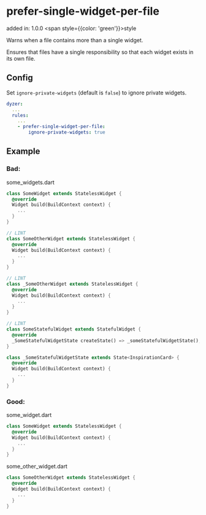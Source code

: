 # prefer-single-widget-per-file
added in: 1.0.0 <span style={{color: 'green'}}>style</span>

Warns when a file contains more than a single widget.

Ensures that files have a single responsibility so that each widget exists in its own file.

## Config
Set `ignore-private-widgets` (default is `false`) to ignore private widgets.

```yaml
dyzer:
  ...
  rules:
    ...
    - prefer-single-widget-per-file:
        ignore-private-widgets: true
```

## Example
### Bad:

some_widgets.dart
```dart
class SomeWidget extends StatelessWidget {
  @override
  Widget build(BuildContext context) {
    ...
  }
}

// LINT
class SomeOtherWidget extends StatelessWidget {
  @override
  Widget build(BuildContext context) {
    ...
  }
}

// LINT
class _SomeOtherWidget extends StatelessWidget {
  @override
  Widget build(BuildContext context) {
    ...
  }
}

// LINT
class SomeStatefulWidget extends StatefulWidget {
  @override
  _SomeStatefulWidgetState createState() => _someStatefulWidgetState();
}

class _SomeStatefulWidgetState extends State<InspirationCard> {
  @override
  Widget build(BuildContext context) {
    ...
  }
}
```
### Good:

some_widget.dart
```dart
class SomeWidget extends StatelessWidget {
  @override
  Widget build(BuildContext context) {
    ...
  }
}
```
some_other_widget.dart
```dart
class SomeOtherWidget extends StatelessWidget {
  @override
  Widget build(BuildContext context) {
    ...
  }
}
```
